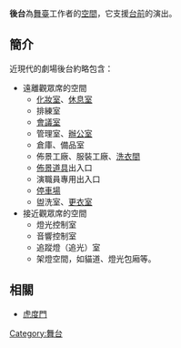 '''後台'''為[[舞臺|舞臺]]工作者的[[空間|空間]]，它支援[[台前|台前]]的演出。

==簡介==
近現代的劇場後台約略包含：
*遠離觀眾席的空間 
**[[化妝間|化妝室]]、[[休息室|休息室]] 
**排練室 
**[[會議室|會議室]] 
**管理室、[[辦公室|辦公室]] 
**倉庫、備品室 
**佈景工廠、服裝工廠、[[洗衣間|洗衣間]] 
**[[佈景|佈景]][[道具|道具]]出入口 
**演職員專用出入口 
**[[停車場|停車場]] 
**盥洗室、[[更衣室|更衣室]] 
*接近觀眾席的空間 
**燈光控制室 
**音響控制室 
**追蹤燈（追光）室 
**架燈空間，如貓道、燈光包廂等。 

==相關==
* [[虎度門|虎度門]]



[[Category:舞台|Category:舞台]]